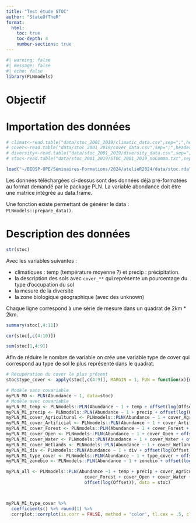 ```yaml
---
title: "Test étude STOC"
author: "StateOfTheR"
format:
  html:
    toc: true
    toc-depth: 4
    number-sections: true
---
```



```r
#| warning: false
#| message: false
#| echo: false
library(PLNmodels)


```


# Objectif



# Importation des données

```r
# climat<-read.table("data/stoc_2001_2019/climatic_data.csv",sep=";",header=TRUE)
# cover<-read.table("data/stoc_2001_2019/cover_data.csv",sep=";",header=TRUE)
# diversity<-read.table("data/stoc_2001_2019/diversity_data.csv",sep=";",header=TRUE)
# stoc<-read.table("data/stoc_2001_2019/STOC_2001_2019_noComma.txt",sep="\t",header=TRUE)

load("~/BIOSP-OPE/Séminaires-Formations/2024/atelieR2024/data/stoc.rda")

```

Les données téléchargées ci-dessus sont des données déjà pré-formatées au format demandé par le package PLN. La variable abondance doit être une matrice intégrée au data.frame.

Une fonction existe permettant de générer le data : `PLNmodels::prepare_data()`.

# Description des données

```r
str(stoc)
```

Avec les variables suivantes : 

- climatiques : temp (température moyenne ?) et precip : précipitation.
- la description des sols avec `cover_**` qui représente un pourcentage du type d'occupation du sol
- la mesure de la diversité 
- la zone biologique géographique (avec des unknown)

Chaque ligne correspond à une série de mesure dans un quadrat de 2km * 2km.

```r
summary(stoc[,4:11])
```

```r
cor(stoc[,c(4:10)])
```


```r
sum(stoc[1,4:9])
```

Afin de réduire le nombre de variable on crée une variable type de cover qui correspond au type de sol le plus représenté dans le quadrat.

```r
# Récupération du cover le plus présent
stoc$type_cover <- apply(stoc[,c(4:9)], MARGIN = 1, FUN = function(x){names(which.max(x))})
```



```r
# Modèle sans covariable
myPLN_M0 <- PLN(Abundance ~ 1, data=stoc)
# Modèle avec covariable
myPLN_M1_temp <- PLNmodels::PLN(Abundance ~ 1 + temp + offset(log(Offset)), data = stoc)
myPLN_M1_precip <- PLNmodels::PLN(Abundance ~ 1 + precip + offset(log(Offset)), data = stoc)
myPLN_M1_cover_Agricultural <- PLNmodels::PLN(Abundance ~ 1 + cover_Agricultural + offset(log(Offset)), data = stoc)
myPLN_M1_cover_Artificial <- PLNmodels::PLN(Abundance ~ 1 + cover_Artificial + offset(log(Offset)), data = stoc)
myPLN_M1_cover_Forest <- PLNmodels::PLN(Abundance ~ 1 + cover_Forest + offset(log(Offset)), data = stoc)
myPLN_M1_cover_Open <- PLNmodels::PLN(Abundance ~ 1 + cover_Open + offset(log(Offset)), data = stoc)
myPLN_M1_cover_Water <- PLNmodels::PLN(Abundance ~ 1 + cover_Water + offset(log(Offset)), data = stoc)
myPLN_M1_cover_Wetlands <- PLNmodels::PLN(Abundance ~ 1 + cover_Wetlands + offset(log(Offset)), data = stoc)
myPLN_M1_div <- PLNmodels::PLN(Abundance ~ 1 + div + offset(log(Offset)), data = stoc)
myPLN_M1_type_cover <- PLNmodels::PLN(Abundance ~ 1 + type_cover + offset(log(Offset)), data = stoc)
myPLN_M1_zonebio <- PLNmodels::PLN(Abundance ~ 1 + zonebio + offset(log(Offset)), data = stoc)

myPLN_all <- PLNmodels::PLN(Abundance ~1 + temp + precip + cover_Agricultural + cover_Artificial +
                              cover_Forest + cover_Open + cover_Water + cover_Wetlands + div +
                              offset(log(Offset)), data = stoc)




```



```r
myPLN_M1_type_cover %>% 
  coefficients() %>% round(1) %>% 
  corrplot::corrplot(is.corr = FALSE, method = 'color', tl.cex = .5, cl.pos = "n")
```

